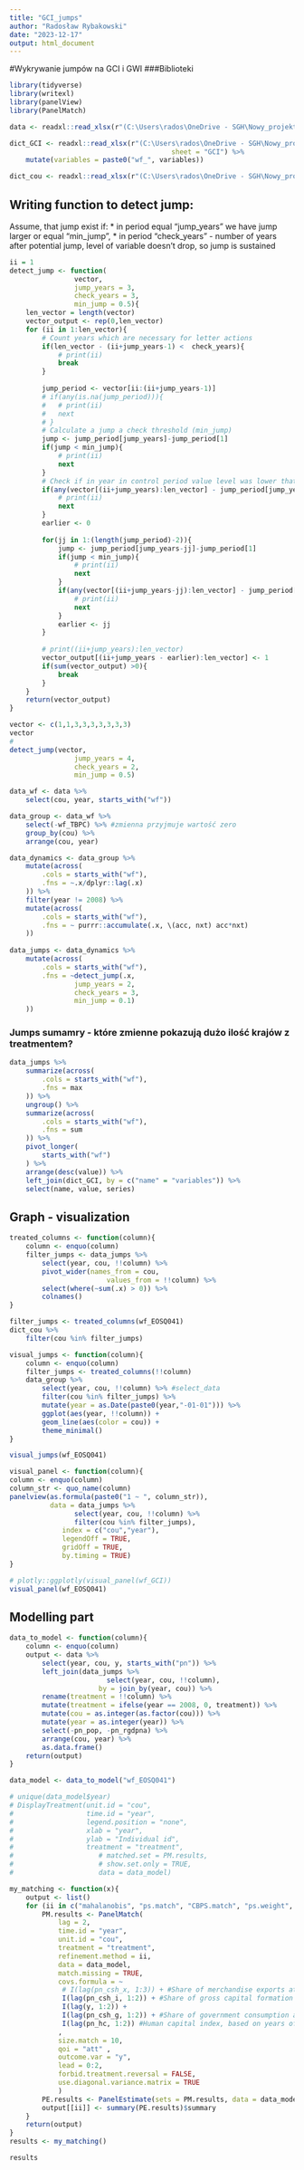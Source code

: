 ```yaml
---
title: "GCI_jumps"
author: "Radosław Rybakowski"
date: "2023-12-17"
output: html_document
---
```

#Wykrywanie jumpów na GCI i GWI
###Biblioteki

```r
library(tidyverse)
library(writexl)
library(panelView)
library(PanelMatch)

data <- readxl::read_xlsx(r"(C:\Users\rados\OneDrive - SGH\Nowy_projekt_BNK\2_Przetwarzanie_danych\Data_merging\database_2023_12_16.xlsx)")

dict_GCI <- readxl::read_xlsx(r"(C:\Users\rados\OneDrive - SGH\Nowy_projekt_BNK\dict_master.xlsx)",
										sheet = "GCI") %>% 
	mutate(variables = paste0("wf_", variables))

dict_cou <- readxl::read_xlsx(r"(C:\Users\rados\OneDrive - SGH\Nowy_projekt_BNK\dict_master.xlsx)")
```
## Writing function to detect jump:
Assume, that jump exist if:
  * in period equal "jump_years" we have jump larger or equal "min_jump",
  * in period "check_years" - number of years after potential jump, 
  level of variable doesn't drop, so jump is sustained

```r
ii = 1
detect_jump <- function(
				vector,
				jump_years = 3,
				check_years = 3,
				min_jump = 0.5){
	len_vector = length(vector)
	vector_output <- rep(0,len_vector)
	for (ii in 1:len_vector){
		# Count years which are necessary for letter actions
		if(len_vector - (ii+jump_years-1) <  check_years){
			# print(ii)
			break
		}
		
		jump_period <- vector[ii:(ii+jump_years-1)]
		# if(any(is.na(jump_period))){
		# 	# print(ii)
		# 	next
		# }
		# Calculate a jump a check threshold (min_jump)
		jump <- jump_period[jump_years]-jump_period[1]
		if(jump < min_jump){
			# print(ii)
			next
		}
		# Check if in year in control period value level was lower that in the moment of jump
		if(any(vector[(ii+jump_years):len_vector] - jump_period[jump_years] < 0)){
			# print(ii)
			next
		}
		earlier <- 0
		
		for(jj in 1:(length(jump_period)-2)){
			jump <- jump_period[jump_years-jj]-jump_period[1]
			if(jump < min_jump){
				# print(ii)
				next
			}
			if(any(vector[(ii+jump_years-jj):len_vector] - jump_period[jump_years-jj] < 0)){
				# print(ii)
				next
			}
			earlier <- jj
		}
		
		# print((ii+jump_years):len_vector)
		vector_output[(ii+jump_years - earlier):len_vector] <- 1
		if(sum(vector_output) >0){
			break
		}
	}	
	return(vector_output)
}

vector <- c(1,1,3,3,3,3,3,3,3)
vector
# 
detect_jump(vector,
				jump_years = 4,
				check_years = 2,
				min_jump = 0.5)


```

```r

data_wf <- data %>% 
	select(cou, year, starts_with("wf")) 

data_group <- data_wf %>% 
	select(-wf_TBPC) %>% #zmienna przyjmuje wartość zero
	group_by(cou) %>% 
	arrange(cou, year) 

data_dynamics <- data_group %>% 
	mutate(across(
		.cols = starts_with("wf"),
		.fns = ~.x/dplyr::lag(.x)
	)) %>% 
	filter(year != 2008) %>% 
	mutate(across(
		.cols = starts_with("wf"),
		.fns = ~ purrr::accumulate(.x, \(acc, nxt) acc*nxt)
	)) 
	
data_jumps <- data_dynamics %>%
	mutate(across(
		.cols = starts_with("wf"),
		.fns = ~detect_jump(.x,
				jump_years = 2,
				check_years = 3,
				min_jump = 0.1)
	))

```
### Jumps sumamry - które zmienne pokazują dużo ilość krajów z treatmentem?
```r
data_jumps %>% 
	summarize(across(
		.cols = starts_with("wf"),
		.fns = max
	)) %>% 
	ungroup() %>% 
	summarize(across(
		.cols = starts_with("wf"),
		.fns = sum
	)) %>% 
	pivot_longer(
		starts_with("wf")
	) %>% 
	arrange(desc(value)) %>% 
	left_join(dict_GCI, by = c("name" = "variables")) %>% 
	select(name, value, series)

```

## Graph - visualization

```r


treated_columns <- function(column){
	column <- enquo(column)	
	filter_jumps <- data_jumps %>% 
		select(year, cou, !!column) %>%
		pivot_wider(names_from = cou,
						values_from = !!column) %>% 
		select(where(~sum(.x) > 0)) %>% 
		colnames()
}

filter_jumps <- treated_columns(wf_EOSQ041)
dict_cou %>% 
	filter(cou %in% filter_jumps)

```

```r
visual_jumps <- function(column){
	column <- enquo(column)	
	filter_jumps <- treated_columns(!!column)
	data_group %>% 
		select(year, cou, !!column) %>% #select_data
		filter(cou %in% filter_jumps) %>% 
		mutate(year = as.Date(paste0(year,"-01-01"))) %>% 
		ggplot(aes(year, !!column)) +
		geom_line(aes(color = cou)) +
		theme_minimal()
}

visual_jumps(wf_EOSQ041)

```
```r
visual_panel <- function(column){
column <- enquo(column)	
column_str <- quo_name(column)
panelview(as.formula(paste0("1 ~ ", column_str)),
          data = data_jumps %>% 
				select(year, cou, !!column) %>% 
			 	filter(cou %in% filter_jumps),
			 index = c("cou","year"),
			 legendOff = TRUE,
			 gridOff = TRUE,
			 by.timing = TRUE)
} 

# plotly::ggplotly(visual_panel(wf_GCI))
visual_panel(wf_EOSQ041)
```
## Modelling part


```r

data_to_model <- function(column){
	column <- enquo(column)	
	output <- data %>%
		select(year, cou, y, starts_with("pn")) %>% 
		left_join(data_jumps %>% 
					 	select(year, cou, !!column),
					  by = join_by(year, cou)) %>% 
		rename(treatment = !!column) %>% 
		mutate(treatment = ifelse(year == 2008, 0, treatment)) %>% 
		mutate(cou = as.integer(as.factor(cou))) %>% 
		mutate(year = as.integer(year)) %>% 
		select(-pn_pop, -pn_rgdpna) %>% 
		arrange(cou, year) %>% 
		as.data.frame()
	return(output)
}

data_model <- data_to_model("wf_EOSQ041")

# unique(data_model$year)
# DisplayTreatment(unit.id = "cou",
#                  time.id = "year", 
#                  legend.position = "none",
#                  xlab = "year", 
#                  ylab = "Individual id",
#                  treatment = "treatment",
# 					  # matched.set = PM.results,
# 					  # show.set.only = TRUE,
# 					  data = data_model)

```

```r
my_matching <- function(x){
	output <- list()
	for (ii in c("mahalanobis", "ps.match", "CBPS.match", "ps.weight", "CBPS.weight")){
		PM.results <- PanelMatch(
			lag = 2, 
			time.id = "year", 
			unit.id = "cou", 
			treatment = "treatment", 
			refinement.method = ii,
			data = data_model, 
			match.missing = TRUE, 
			covs.formula = ~ 
			 # I(lag(pn_csh_x, 1:3)) + #Share of merchandise exports at current PPPs
			 I(lag(pn_csh_i, 1:2)) + #Share of gross capital formation at current PPPs
			 I(lag(y, 1:2)) + 
			 I(lag(pn_csh_g, 1:2)) + #Share of government consumption at current PPPs
			 I(lag(pn_hc, 1:2)) #Human capital index, based on years of schooling and returns to education
			, 
			size.match = 10,
			qoi = "att" ,
			outcome.var = "y",
			lead = 0:2, 
			forbid.treatment.reversal = FALSE,
			use.diagonal.variance.matrix = TRUE
			)
		PE.results <- PanelEstimate(sets = PM.results, data = data_model)
		output[[ii]] <- summary(PE.results)$summary
	}
	return(output)
}
results <- my_matching()

```
```r
results
```




